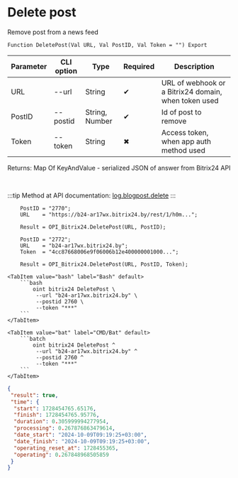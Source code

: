 ﻿---
sidebar_position: 3
description: Delete post and other functions to work with Bitrix24 in the Open Integration Package, a free open-source integration library for 1C:Enterprise 8, OneScript and CLI
keywords: [1C, 1С, 1С:Enterprise, 1С:Enterprise 8.3, API, Integration, Services, Exchange, OneScript, CLI, Bitrix24]
---


# Delete post
 Remove post from a news feed



`Function DeletePost(Val URL, Val PostID, Val Token = "") Export`

  | Parameter | CLI option | Type | Required | Description |
  |-|-|-|-|-|
  | URL | --url | String | &#x2714; | URL of webhook or a Bitrix24 domain, when token used |
  | PostID | --postid | String, Number | &#x2714; | Id of post to remove |
  | Token | --token | String | &#x2716; | Access token, when app auth method used |

  
  Returns:  Map Of KeyAndValue - serialized JSON of answer from Bitrix24 API

<br/>

:::tip
Method at API documentation: [log.blogpost.delete](https://dev.1c-bitrix.ru/rest_help/log/log_blogpost_delete.php)
:::
<br/>



```bsl title="1C:Enterprise/OneScript code example"
    PostID = "2770";
    URL    = "https://b24-ar17wx.bitrix24.by/rest/1/h0m...";

    Result = OPI_Bitrix24.DeletePost(URL, PostID);

    PostID = "2772";
    URL    = "b24-ar17wx.bitrix24.by";
    Token  = "4cc87668006e9f06006b12e400000001000...";

    Result = OPI_Bitrix24.DeletePost(URL, PostID, Token);
```
 

 <Tabs>
  
    <TabItem value="bash" label="Bash" default>
        ```bash
            oint bitrix24 DeletePost \
             --url "b24-ar17wx.bitrix24.by" \
             --postid 2760 \
             --token "***"
        ```
    </TabItem>
  
    <TabItem value="bat" label="CMD/Bat" default>
        ```batch
            oint bitrix24 DeletePost ^
             --url "b24-ar17wx.bitrix24.by" ^
             --postid 2760 ^
             --token "***"
        ```
    </TabItem>
</Tabs>


```json title="Result"
{
 "result": true,
 "time": {
  "start": 1728454765.65176,
  "finish": 1728454765.95776,
  "duration": 0.305999994277954,
  "processing": 0.267876863479614,
  "date_start": "2024-10-09T09:19:25+03:00",
  "date_finish": "2024-10-09T09:19:25+03:00",
  "operating_reset_at": 1728455365,
  "operating": 0.267848968505859
 }
}
```
